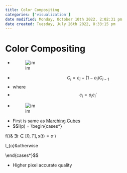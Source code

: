 ```yaml
---
title: Color Compositing
categories: ['visualization']
date modified: Monday, October 10th 2022, 2:02:31 pm
date created: Tuesday, July 26th 2022, 8:33:15 pm
---
```


# Color Compositing
- ![im](images/Pasted%20image%2020220418002036.png)
- $$C_{i}= c_{i}+ (1-o_{i})C_{i-1}$$
- where
- $$c_{i}= o_{i}c_{i}'$$
- ![im](images/Pasted%20image%2020220418003237.png)
- First is same as [Marching Cubes](Marching%20Cubes.qmd)
- $$I(p) = \begin{cases*}

f(\sigma)& $\exists t \in [0,T], s(t) = \sigma$ \\

I_{o}&otherwise

\end{cases*}$$

- Higher pixel accurate quality



